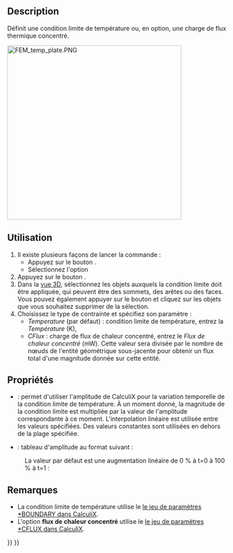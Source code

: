 <languages/>

{{Docnav/fr
|[[FEM_ConstraintHeatflux/fr|Charge de flux thermique]]
|[[FEM_ConstraintBodyHeatSource/fr|Source de chaleur du corps]]
|[[FEM_Workbench/fr|Atelier FEM]]
|IconL=FEM_ConstraintHeatflux.svg
|IconR=FEM_ConstraintBodyHeatSource.svg
|IconC=Workbench_FEM.svg
}}

{{GuiCommandContainer
|
{{GuiCommand/fr
|Name=FEM ConstraintTemperature
|Name/fr=FEM Condition limite de température
|MenuLocation=Modèle → Conditions limites et charges thermiques → Condition limite de température
|Workbenches=[[FEM_Workbench/fr|FEM]]
|SeeAlso=[[FEM_tutorial/fr|FEM Tutoriel]]
}}
{{GuiCommandFemInfo/fr
|Solvers=CalculiX, Elmer
}}
}}

==Description==

Définit une condition limite de température ou, en option, une charge de flux thermique concentré.

[[Image:FEM_temp_plate.PNG|400px]]
{{Caption|Plaque 2D soumise à une différence de température}}

<span id="Usage"></span>
==Utilisation==

# Il existe plusieurs façons de lancer la commande :
#* Appuyez sur le bouton {{Button|[[Image:FEM_ConstraintTemperature.svg|16px]] [[FEM_ConstraintTemperature/fr|Condition limite de température]]}}.
#* Sélectionnez l'option {{MenuCommand|Modèle → Conditions limites et charges thermiques → [[Image:FEM_ConstraintTemperature.svg|16px]] Condition limite de température}}
# Appuyez sur le bouton {{Button|Ajouter}}.
# Dans la [[3D_view/fr|vue 3D]], sélectionnez les objets auxquels la condition limite doit être appliquée, qui peuvent être des sommets, des arêtes ou des faces. Vous pouvez également appuyer sur le bouton {{Button|Supprimer}} et cliquez sur les objets que vous souhaitez supprimer de la sélection.
# Choisissez le type de contrainte et spécifiez son paramètre :
#* ''Temperature'' (par défaut) : condition limite de température, entrez la ''Température'' (K),
#* ''CFlux'' : charge de flux de chaleur concentré, entrez le ''Flux de chaleur concentré'' (mW). Cette valeur sera divisée par le nombre de nœuds de l'entité géométrique sous-jacente pour obtenir un flux total d'une magnitude donnée sur cette entité.

<span id="Properties"></span>
==Propriétés==

* {{PropertyData|Enable Amplitude}} : permet d'utiliser l'amplitude de CalculiX pour la variation temporelle de la condition limite de température. À un moment donné, la magnitude de la condition limite est multipliée par la valeur de l'amplitude correspondante à ce moment. L'interpolation linéaire est utilisée entre les valeurs spécifiées. Des valeurs constantes sont utilisées en dehors de la plage spécifiée. {{Version/fr|1.1}}
* {{PropertyData|Amplitude Values}} : tableau d'amplitude au format suivant {{Version/fr|1.1}} :

: {{Code|lang=text|code=
time_1, amplitude_value_1
…
}}

: La valeur par défaut est une augmentation linéaire de 0 % à t=0 à 100 % à t=1 :

: {{Code|lang=text|code=
0, 0
1, 1
}}

<span id="Notes"></span>
==Remarques==

* La condition limite de température utilise le [http://web.mit.edu/calculix_v2.7/CalculiX/ccx_2.7/doc/ccx/node163.html le jeu de paramètres *BOUNDARY dans CalculiX].
* L'option '''flux de chaleur concentré''' utilise le [http://web.mit.edu/calculix_v2.7/CalculiX/ccx_2.7/doc/ccx/node168.html le jeu de paramètres *CFLUX dans CalculiX].


{{Docnav/fr
|[[FEM_ConstraintHeatflux/fr|Charge de flux thermique]]
|[[FEM_ConstraintBodyHeatSource/fr|Source de chaleur du corps]]
|[[FEM_Workbench/fr|Atelier FEM]]
|IconL=FEM_ConstraintHeatflux.svg
|IconR=FEM_ConstraintBodyHeatSource.svg
|IconC=Workbench_FEM.svg
}}

{{FEM_Tools_navi{{#translation:}}}}
{{Userdocnavi{{#translation:}}}}